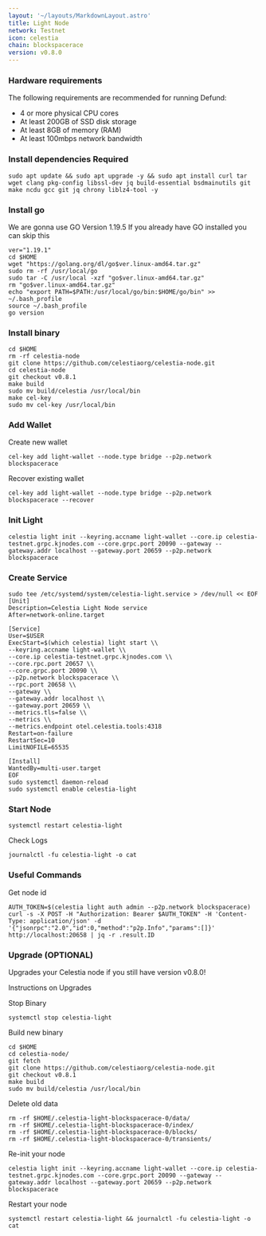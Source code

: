 ```yaml
---
layout: '~/layouts/MarkdownLayout.astro'
title: Light Node
network: Testnet
icon: celestia
chain: blockspacerace
version: v0.8.0
---
```


### Hardware requirements

The following requirements are recommended for running Defund:

- 4 or more physical CPU cores
- At least 200GB of SSD disk storage
- At least 8GB of memory (RAM)
- At least 100mbps network bandwidth


### Install dependencies Required

```
sudo apt update && sudo apt upgrade -y && sudo apt install curl tar wget clang pkg-config libssl-dev jq build-essential bsdmainutils git make ncdu gcc git jq chrony liblz4-tool -y
```

### Install go

We are gonna use GO Version 1.19.5
If you already have GO installed you can skip this 

```
ver="1.19.1"
cd $HOME
wget "https://golang.org/dl/go$ver.linux-amd64.tar.gz"
sudo rm -rf /usr/local/go
sudo tar -C /usr/local -xzf "go$ver.linux-amd64.tar.gz"
rm "go$ver.linux-amd64.tar.gz"
echo "export PATH=$PATH:/usr/local/go/bin:$HOME/go/bin" >> ~/.bash_profile
source ~/.bash_profile
go version
```

### Install binary

```
cd $HOME 
rm -rf celestia-node 
git clone https://github.com/celestiaorg/celestia-node.git 
cd celestia-node
git checkout v0.8.1
make build
sudo mv build/celestia /usr/local/bin
make cel-key
sudo mv cel-key /usr/local/bin
```

### Add Wallet

Create new wallet

```
cel-key add light-wallet --node.type bridge --p2p.network blockspacerace
```

Recover existing wallet

```
cel-key add light-wallet --node.type bridge --p2p.network blockspacerace --recover
```

### Init Light

```
celestia light init --keyring.accname light-wallet --core.ip celestia-testnet.grpc.kjnodes.com --core.grpc.port 20090 --gateway --gateway.addr localhost --gateway.port 20659 --p2p.network blockspacerace
  ```

### Create Service
```
sudo tee /etc/systemd/system/celestia-light.service > /dev/null << EOF
[Unit]
Description=Celestia Light Node service
After=network-online.target

[Service]
User=$USER
ExecStart=$(which celestia) light start \\
--keyring.accname light-wallet \\
--core.ip celestia-testnet.grpc.kjnodes.com \\
--core.rpc.port 20657 \\
--core.grpc.port 20090 \\
--p2p.network blockspacerace \\
--rpc.port 20658 \\
--gateway \\
--gateway.addr localhost \\
--gateway.port 20659 \\
--metrics.tls=false \\
--metrics \\
--metrics.endpoint otel.celestia.tools:4318 
Restart=on-failure
RestartSec=10
LimitNOFILE=65535

[Install]
WantedBy=multi-user.target
EOF
sudo systemctl daemon-reload
sudo systemctl enable celestia-light
```

### Start Node

```
systemctl restart celestia-light
```

Check Logs 
```
journalctl -fu celestia-light -o cat
```

### Useful Commands

Get node id
```
AUTH_TOKEN=$(celestia light auth admin --p2p.network blockspacerace)
curl -s -X POST -H "Authorization: Bearer $AUTH_TOKEN" -H 'Content-Type: application/json' -d '{"jsonrpc":"2.0","id":0,"method":"p2p.Info","params":[]}' http://localhost:20658 | jq -r .result.ID
```


### Upgrade (OPTIONAL)

Upgrades your Celestia node if you still have version v0.8.0!

Instructions on Upgrades

Stop Binary
```
systemctl stop celestia-light
```

Build new binary
```
cd $HOME 
cd celestia-node/
git fetch
git clone https://github.com/celestiaorg/celestia-node.git 
git checkout v0.8.1
make build
sudo mv build/celestia /usr/local/bin
```

Delete old data
```
rm -rf $HOME/.celestia-light-blockspacerace-0/data/
rm -rf $HOME/.celestia-light-blockspacerace-0/index/
rm -rf $HOME/.celestia-light-blockspacerace-0/blocks/
rm -rf $HOME/.celestia-light-blockspacerace-0/transients/
```

Re-init your node 
```
celestia light init --keyring.accname light-wallet --core.ip celestia-testnet.grpc.kjnodes.com --core.grpc.port 20090 --gateway --gateway.addr localhost --gateway.port 20659 --p2p.network blockspacerace
```

Restart your node
```
systemctl restart celestia-light && journalctl -fu celestia-light -o cat
```
